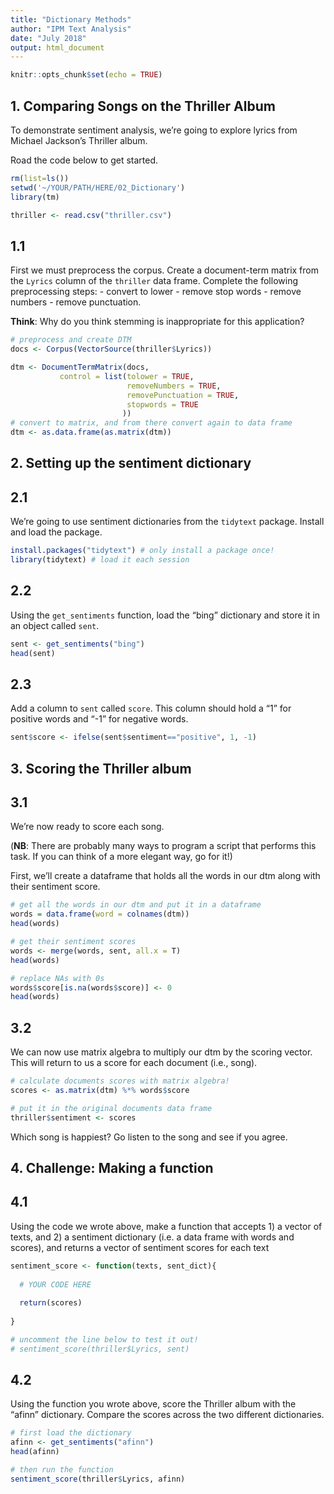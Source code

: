 ```yaml
---
title: "Dictionary Methods"
author: "IPM Text Analysis"
date: "July 2018"
output: html_document
---
```


```r
knitr::opts_chunk$set(echo = TRUE)
```


## 1. Comparing Songs on the Thriller Album

To demonstrate sentiment analysis, we're going to explore lyrics from Michael Jackson's Thriller album. 

Road the code below to get started.

```r
rm(list=ls())
setwd('~/YOUR/PATH/HERE/02_Dictionary')
library(tm)

thriller <- read.csv("thriller.csv")
```

## 1.1 

First we must preprocess the corpus. Create a document-term matrix from the `Lyrics` column of the `thriller` data frame. Complete the following preprocessing steps:
- convert to lower
- remove stop words
- remove numbers
- remove punctuation.

**Think**: Why do you think stemming is inappropriate for this application?

```r
# preprocess and create DTM
docs <- Corpus(VectorSource(thriller$Lyrics))

dtm <- DocumentTermMatrix(docs,
           control = list(tolower = TRUE,
                          removeNumbers = TRUE,
                          removePunctuation = TRUE,
                          stopwords = TRUE
                         ))
# convert to matrix, and from there convert again to data frame
dtm <- as.data.frame(as.matrix(dtm))
```

## 2. Setting up the sentiment dictionary

## 2.1

We're going to use sentiment dictionaries from the `tidytext` package. Install and load the package.

```r
install.packages("tidytext") # only install a package once!
library(tidytext) # load it each session
```
 
## 2.2 

Using the `get_sentiments` function, load the "bing" dictionary and store it in an object called `sent`. 

```r
sent <- get_sentiments("bing")
head(sent)
```

## 2.3

Add a column to `sent` called `score`. This column should hold a "1" for positive words and "-1" for negative words.

```r
sent$score <- ifelse(sent$sentiment=="positive", 1, -1)
```

## 3. Scoring the Thriller album

## 3.1 

We're now ready to score each song. 

(**NB**: There are probably many ways to program a script that performs this task. If you can think of a more elegant way, go for it!)

First, we'll create a dataframe that holds all the words in our dtm along with their sentiment score.

```r
# get all the words in our dtm and put it in a dataframe
words = data.frame(word = colnames(dtm))
head(words)

# get their sentiment scores
words <- merge(words, sent, all.x = T)
head(words)

# replace NAs with 0s
words$score[is.na(words$score)] <- 0
head(words)
```

## 3.2

We can now use matrix algebra to multiply our dtm by the scoring vector. This will return to us a score for each document (i.e., song).

```r
# calculate documents scores with matrix algebra! 
scores <- as.matrix(dtm) %*% words$score

# put it in the original documents data frame
thriller$sentiment <- scores
```

Which song is happiest? Go listen to the song and see if you agree.

## 4. **Challenge:** Making a function

## 4.1 

Using the code we wrote above, make a function that accepts 1) a vector of texts, and 2) a sentiment dictionary (i.e. a data frame with words and scores), and returns a vector of sentiment scores for each text

```r
sentiment_score <- function(texts, sent_dict){
  
  # YOUR CODE HERE
  
  return(scores)
  
}

# uncomment the line below to test it out!
# sentiment_score(thriller$Lyrics, sent)
```

## 4.2 

Using the function you wrote above, score the Thriller album with the "afinn" dictionary. Compare the scores across the two different dictionaries.

```r
# first load the dictionary
afinn <- get_sentiments("afinn")
head(afinn)

# then run the function
sentiment_score(thriller$Lyrics, afinn)
```

